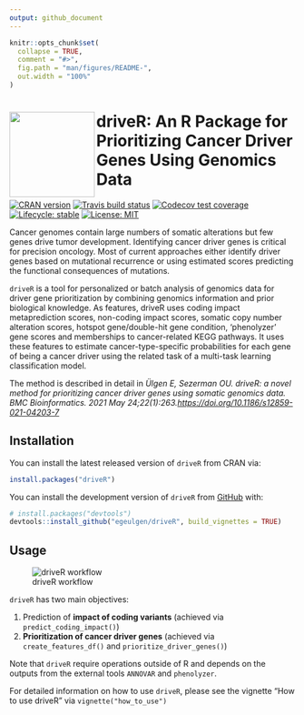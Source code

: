 ```yaml
---
output: github_document
---
```


<!-- README.md is generated from README.Rmd. Please edit that file -->

```r
knitr::opts_chunk$set(
  collapse = TRUE,
  comment = "#>",
  fig.path = "man/figures/README-",
  out.width = "100%"
)
```

# <img src="https://github.com/egeulgen/driveR/blob/master/inst/extdata/driveR_logo.png?raw=true" align="left" height=150/> driveR: An R Package for Prioritizing Cancer Driver Genes Using Genomics Data

<!-- badges: start -->
[![CRAN version](http://www.r-pkg.org/badges/version-ago/driveR)](https://cran.r-project.org/package=driveR)
[![Travis build status](https://app.travis-ci.com/egeulgen/pathfindR.data.svg?branch=master)](https://app.travis-ci.com/github/egeulgen/driveR)
[![Codecov test coverage](https://codecov.io/gh/egeulgen/driveR/branch/master/graph/badge.svg)](https://app.codecov.io/gh/egeulgen/driveR?branch=master)
[![Lifecycle: stable](https://lifecycle.r-lib.org/articles/figures/lifecycle-stable.svg)](https://lifecycle.r-lib.org/articles/stages.html)
[![License: MIT](https://img.shields.io/badge/License-MIT-yellow.svg)](https://opensource.org/licenses/MIT)
<!-- badges: end -->

Cancer genomes contain large numbers of somatic alterations but few genes drive tumor development. Identifying cancer driver genes is critical for precision oncology. Most of current approaches either identify driver genes based on mutational recurrence or using estimated scores predicting the functional consequences of mutations. 

`driveR` is a tool for personalized or batch analysis of genomics data for driver gene prioritization by combining genomics information and prior biological knowledge. As features, driveR uses coding impact metaprediction scores, non-coding impact scores, somatic copy number alteration scores, hotspot gene/double-hit gene condition, 'phenolyzer' gene scores and memberships to cancer-related KEGG pathways. It uses these features to estimate cancer-type-specific probabilities for each gene of being a cancer driver using the related task of a multi-task learning classification model.

The method is described in detail in _Ülgen E, Sezerman OU. driveR: a novel method for prioritizing cancer driver genes using somatic genomics data. BMC Bioinformatics. 2021 May 24;22(1):263.[https://doi.org/10.1186/s12859-021-04203-7](https://doi.org/10.1186/s12859-021-04203-7)_ 

## Installation

You can install the latest released version of `driveR` from CRAN via:

```r
install.packages("driveR")
```


You can install the development version of `driveR` from [GitHub](https://github.com/) with:

``` r
# install.packages("devtools")
devtools::install_github("egeulgen/driveR", build_vignettes = TRUE)
```

## Usage

![driveR workflow](https://github.com/egeulgen/driveR/blob/master/inst/extdata/driver_workflow.png?raw=true "driveR workflow")

`driveR` has two main objectives:

1. Prediction of **impact of coding variants** (achieved via `predict_coding_impact()`)
2. **Prioritization of cancer driver genes** (achieved via `create_features_df()` and `prioritize_driver_genes()`)

Note that `driveR` require operations outside of R and depends on the outputs from the external tools `ANNOVAR` and `phenolyzer`.

For detailed information on how to use `driveR`, please see the vignette "How to use driveR" via `vignette("how_to_use")`
